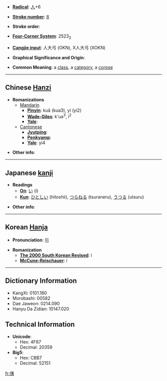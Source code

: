 * '''[[Wiktionary:Chinese radical index| Radical]]''': [[Wiktionary:Chinese radical index 人|人]]+6

* '''[[Wiktionary:Chinese total strokes index|Stroke number]]''': [[Wiktionary:Chinese total strokes index 8|8]]

* '''Stroke order''': 

* '''[[Wiktionary:Chinese four corner index|Four-Corner System]]''': 2523<sub>2</sub>

* '''[[Wiktionary:Chinese Cangjie index|Cangjie input]]''': 人大弓 (OKN), X人大弓 (XOKN)

* '''Graphical Significance and Origin''': 

* '''Common Meaning''': a [[class]], a [[category]], a [[corpse]]

----

== Chinese [[Hanzi]] ==

* '''Romanizations'''
** [[Mandarin]]
*** '''[[Pinyin]]''': kuǎ (kua3), yí (yi2)
*** '''[[Wade-Giles]]''': k'ua<sup>3</sup>, i<sup>2</sup>
*** '''[[Yale]]''': 
**[[Cantonese]]
***'''[[Jyutping]]''':
***'''[[Penkyamp]]''': 
***'''[[Yale]]''': yi4

* '''Other info''': 

----

== Japanese [[kanji]] ==

* '''Readings'''
** '''[[On]]''': [[い]] (i)
** '''[[Kun]]''': [[ひとしい]] (hitoshii), [[つらねる]] (tsuraneru), [[うつる]] (utsuru)

* '''Other info''':  

----

== Korean [[Hanja]] ==

* '''Pronunciation''': [[이]]

* '''Romanization'''
** '''[[The 2000 South Korean Revised Romanization|The 2000 South Korean Revised]]''': i
** '''[[McCune-Reischauer]]''': i

----

== Dictionary Information ==

* KangXi: 0101.180
* Morobashi: 00582
* Dae Jaweon: 0214.090
* Hanyu Da Zidian: 10147.020

== Technical Information ==

* '''Unicode''':
** Hex: 4F87
** Decimal: 20359
* '''Big5''':
** Hex: CBB7
** Decimal: 52151

[[fr:侇]]